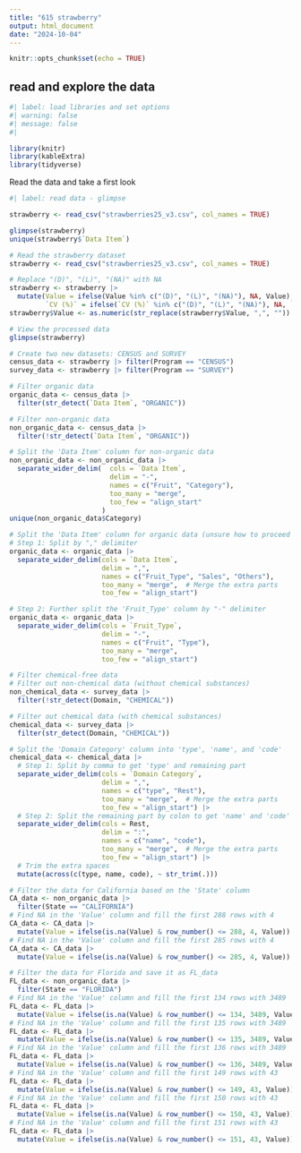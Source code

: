 ```yaml
---
title: "615 strawberry"
output: html_document
date: "2024-10-04"
---
```


```r
knitr::opts_chunk$set(echo = TRUE)
```

## read and explore the data
```r
#| label: load libraries and set options
#| warning: false
#| message: false
#| 

library(knitr)  
library(kableExtra)
library(tidyverse)
```

Read the data and take a first look

```r
#| label: read data - glimpse 

strawberry <- read_csv("strawberries25_v3.csv", col_names = TRUE)

glimpse(strawberry)
unique(strawberry$`Data Item`)
```
```r
# Read the strawberry dataset
strawberry <- read_csv("strawberries25_v3.csv", col_names = TRUE)

# Replace "(D)", "(L)", "(NA)" with NA
strawberry <- strawberry |>
  mutate(Value = ifelse(Value %in% c("(D)", "(L)", "(NA)"), NA, Value),
         `CV (%)` = ifelse(`CV (%)` %in% c("(D)", "(L)", "(NA)"), NA, `CV (%)`))
strawberry$Value <- as.numeric(str_replace(strawberry$Value, ",", ""))

# View the processed data
glimpse(strawberry) 

# Create two new datasets: CENSUS and SURVEY
census_data <- strawberry |> filter(Program == "CENSUS")
survey_data <- strawberry |> filter(Program == "SURVEY")

# Filter organic data
organic_data <- census_data |>
  filter(str_detect(`Data Item`, "ORGANIC"))

# Filter non-organic data
non_organic_data <- census_data |>
  filter(!str_detect(`Data Item`, "ORGANIC"))

# Split the 'Data Item' column for non-organic data
non_organic_data <- non_organic_data |>
  separate_wider_delim(  cols = `Data Item`,
                         delim = "-",
                         names = c("Fruit", "Category"),
                         too_many = "merge",
                         too_few = "align_start"
                       )
unique(non_organic_data$Category)

# Split the 'Data Item' column for organic data (unsure how to proceed here)
# Step 1: Split by "," delimiter
organic_data <- organic_data |> 
  separate_wider_delim(cols = `Data Item`,
                       delim = ",",
                       names = c("Fruit_Type", "Sales", "Others"),
                       too_many = "merge",  # Merge the extra parts
                       too_few = "align_start")

# Step 2: Further split the 'Fruit_Type' column by "-" delimiter
organic_data <- organic_data |> 
  separate_wider_delim(cols = `Fruit_Type`,
                       delim = "-",
                       names = c("Fruit", "Type"),
                       too_many = "merge",
                       too_few = "align_start")

# Filter chemical-free data
# Filter out non-chemical data (without chemical substances)
non_chemical_data <- survey_data |>
  filter(!str_detect(Domain, "CHEMICAL"))

# Filter out chemical data (with chemical substances)
chemical_data <- survey_data |>
  filter(str_detect(Domain, "CHEMICAL"))

# Split the 'Domain Category' column into 'type', 'name', and 'code'
chemical_data <- chemical_data |>
  # Step 1: Split by comma to get 'type' and remaining part
  separate_wider_delim(cols = `Domain Category`, 
                       delim = ",", 
                       names = c("type", "Rest"),
                       too_many = "merge",  # Merge the extra parts
                       too_few = "align_start") |>
  # Step 2: Split the remaining part by colon to get 'name' and 'code'
  separate_wider_delim(cols = Rest, 
                       delim = ":",
                       names = c("name", "code"),
                       too_many = "merge",  # Merge the extra parts
                       too_few = "align_start") |>
  # Trim the extra spaces
  mutate(across(c(type, name, code), ~ str_trim(.)))

```
```r
# Filter the data for California based on the 'State' column
CA_data <- non_organic_data |>
  filter(State == "CALIFORNIA")
# Find NA in the 'Value' column and fill the first 288 rows with 4
CA_data <- CA_data |>
  mutate(Value = ifelse(is.na(Value) & row_number() <= 288, 4, Value))
# Find NA in the 'Value' column and fill the first 285 rows with 4
CA_data <- CA_data |>
  mutate(Value = ifelse(is.na(Value) & row_number() <= 285, 4, Value))

# Filter the data for Florida and save it as FL_data
FL_data <- non_organic_data |> 
  filter(State == "FLORIDA")
# Find NA in the 'Value' column and fill the first 134 rows with 3489
FL_data <- FL_data |>
  mutate(Value = ifelse(is.na(Value) & row_number() <= 134, 3489, Value))
# Find NA in the 'Value' column and fill the first 135 rows with 3489
FL_data <- FL_data |>
  mutate(Value = ifelse(is.na(Value) & row_number() <= 135, 3489, Value))
# Find NA in the 'Value' column and fill the first 136 rows with 3489
FL_data <- FL_data |>
  mutate(Value = ifelse(is.na(Value) & row_number() <= 136, 3489, Value))
# Find NA in the 'Value' column and fill the first 149 rows with 43
FL_data <- FL_data |>
  mutate(Value = ifelse(is.na(Value) & row_number() <= 149, 43, Value))
# Find NA in the 'Value' column and fill the first 150 rows with 43
FL_data <- FL_data |>
  mutate(Value = ifelse(is.na(Value) & row_number() <= 150, 43, Value))
# Find NA in the 'Value' column and fill the first 151 rows with 43
FL_data <- FL_data |>
  mutate(Value = ifelse(is.na(Value) & row_number() <= 151, 43, Value))

```
